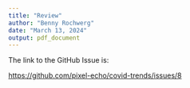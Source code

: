 ```yaml
---
title: "Review"
author: "Benny Rochwerg"
date: "March 13, 2024"
output: pdf_document
---
```


The link to the GitHub Issue is:

<https://github.com/pixel-echo/covid-trends/issues/8>